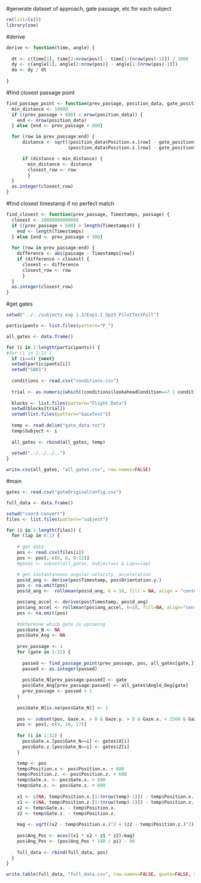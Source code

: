 #generate dataset of approach, gate passage, etc for each subject

```r
rm(list=ls())
library(zoo)
```

#derive
```r
derive <- function(time, angle) {
  
  dt <- c(time[1], time[2:nrow(pos)] - time[1:(nrow(pos)-1)]) / 1000
  dy <- c(angle[1], angle[2:nrow(pos)] - angle[1:(nrow(pos)-1)])
  da <- dy / dt
  
}
```

#find closest passage point
```r
find_passage_point <- function(prev_passage, position_data, gate_position) {
  min_distance <- 10000
  if ((prev_passage + 800) > nrow(position_data)) {
    end <- nrow(position_data)
  } else {end <- prev_passage + 800}

  for (row in prev_passage:end) {
      distance <- sqrt((position_data$Position.x.[row] - gate_position$X)^2 +
                       (position_data$Position.z.[row] - gate_position$Z)^2)

      if (distance < min_distance) {
        min_distance <- distance
        closest_row <- row
        }
  }
  as.integer(closest_row)
}
```

#find closest timestamp if no perfect match
```r
find_closest <- function(prev_passage, Timestamps, passage) {
  closest <- 10000000000000
  if ((prev_passage + 500) > length(Timestamps)) {
    end <- length(Timestamps)
  } else {end <- prev_passage + 500}
  
  for (row in prev_passage:end) {
    difference <- abs(passage - Timestamps[row])
    if (difference < closest) {
      closest <- difference
      closest_row <- row
      }
  }
  as.integer(closest_row)
}
```

#get gates
```r
setwd("../../subjects exp 1.1/Exp1.1_Sp23_PilotTestFull")

participants <- list.files(pattern="P_")

all_gates <- data.frame()

for (i in 1:length(participants)) {
#for (i in 1:2) {
  if (i==4) {next}
  setwd(participants[i])
  setwd("S001")
        
  conditions <- read.csv("conditions.csv")
  
  trial <- as.numeric(which((conditions$lookaheadCondition==7 | conditions$lookaheadCondition=="full") & conditions$orientationCondition=="original"))
  
  blocks <- list.files(pattern="Flight Data")
  setwd(blocks[trial])
  setwd(list.files(pattern="GaiaTest"))
  
  temp <- read.delim("gate_data.txt")
  temp$Subject <- i
  
  all_gates <- rbind(all_gates, temp)
  
  setwd("../../../..")
}

write.csv(all_gates, "all_gates.csv", row.names=FALSE)

```

#main
```r
gates <- read.csv("gateOriginalConfig.csv")

full_data <- data.frame()

setwd("coord-convert")
files <- list.files(pattern="subject")

for (i in 1:length(files)) {
  for (lap in 0:1) {
    
    # get data
    pos <- read.csv(files[i])
    pos <- pos[,-c(6, 8, 9:12)]
    #gates <- subset(all_gates, Subject==i & Lap==lap)

    # get instantaneous angular velocity, acceleration
    pos$d_ang <- derive(pos$Timestamp, pos$Orientation.y.)
    pos <- na.omit(pos)
    pos$d_ang <-  rollmean(pos$d_ang, k = 10, fill = NA, align = "center")

    pos$ang_accel <- derive(pos$Timestamp, pos$d_ang)
    pos$ang_accel <- rollmean(pos$ang_accel, k=10, fill=NA, align="center")
    pos <- na.omit(pos)
    
    #determine which gate is upcoming
    pos$Gate_N <- NA
    pos$Gate_Ang <- NA
    
    prev_passage <- 1
    for (gate in 1:32) {
      
      passed <- find_passage_point(prev_passage, pos, all_gates[gate,])
      passed <- as.integer(passed)
      
      pos$Gate_N[prev_passage:passed] <- gate
      pos$Gate_Ang[prev_passage:passed] <- all_gates$Angle_Deg[gate]
      prev_passage <- passed + 1
    }
    
    pos$Gate_N[is.na(pos$Gate_N)] <- 1
    
    pos <- subset(pos, Gaze.x. > 0 & Gaze.y. > 0 & Gaze.x. < 2560 & Gaze.y. < 1080)
    pos <- pos[,-c(4, 16, 17)]
    
    for (i in 1:32) {
      pos$Gate.x.[pos$Gate_N==i] <- gates$X[i]
      pos$Gate.z.[pos$Gate_N==i] <- gates$Z[i]
    }

    temp <- pos
    temp$Position.x <- pos$Position.x. + 600
    temp$Position.z. <- pos$Position.z. + 600
    temp$Gate.x. <- pos$Gate.x. + 600
    temp$Gate.z. <- pos$Gate.z. + 600
    
    x1 <- c(NA, temp$Position.x.[1:(nrow(temp)-1)]) - temp$Position.x.
    z1 <- c(NA, temp$Position.z.[1:(nrow(temp)-1)]) - temp$Position.z.
    x2 <- temp$Gate.x. - temp$Position.x.
    z2 <- temp$Gate.z. - temp$Position.z.
    
    mag <- sqrt((x2 - temp$Position.x.)^2 + (z2 - temp$Position.z.)^2)
    
    pos$Ang_Pos <- acos((x1 * x2 + z1 * z2)/mag)
    pos$Ang_Pos <- (pos$Ang_Pos * 180 / pi) - 90
    
    full_data <- rbind(full_data, pos)
  }
}

write.table(full_data, "full_data.csv", row.names=FALSE, quote=FALSE, sep=';')

```